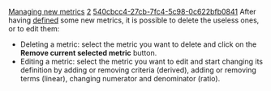 [[Property:title|Managing new metrics]]
[[Property:weight|2]]
[[Property:uuid|540cbcc4-27cb-7fc4-5c98-0c622bfb0841]]
After having [[Defining new metrics|defined]]  some new metrics, it is possible to delete the useless ones, or to edit them: 
* Deleting a metric: select the metric you want to delete and click on the '''Remove current selected metric''' button.
* Editing a metric: select the metric you want to edit and start changing its definition by adding or removing criteria (derived), adding or removing terms (linear), changing numerator and denominator (ratio).

